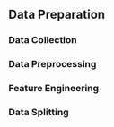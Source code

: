 ## Data Preparation


### Data Collection


### Data Preprocessing


### Feature Engineering


### Data Splitting
